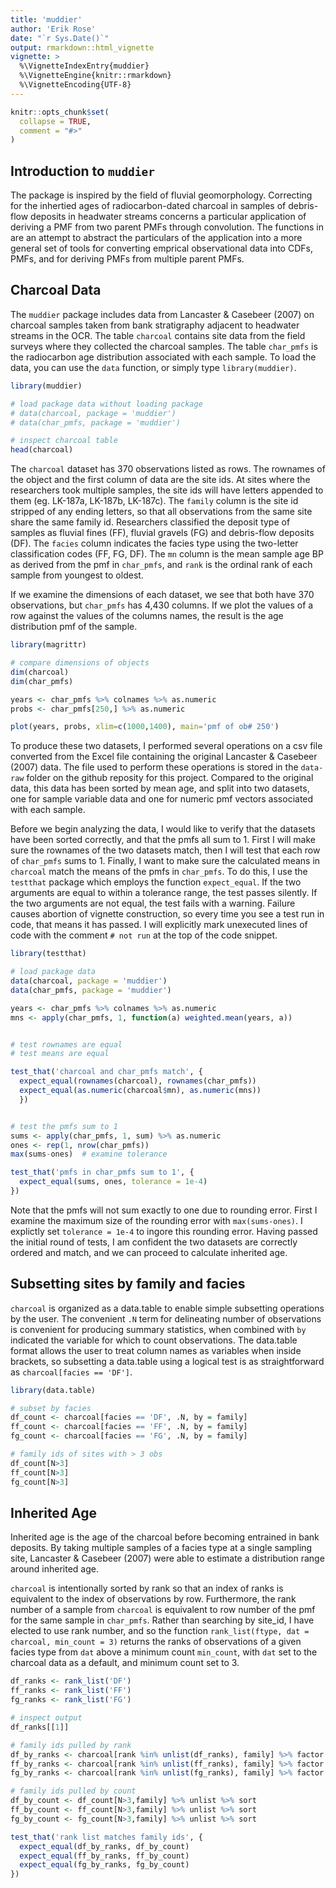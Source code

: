 ```yaml
---
title: 'muddier'
author: 'Erik Rose'
date: "`r Sys.Date()`"
output: rmarkdown::html_vignette
vignette: >
  %\VignetteIndexEntry{muddier}
  %\VignetteEngine{knitr::rmarkdown}
  %\VignetteEncoding{UTF-8}
---
```



```r
knitr::opts_chunk$set(
  collapse = TRUE,
  comment = "#>"
)
```

## Introduction to `muddier`

The package \code{muddier} is inspired by the field of fluvial geomorphology.  Correcting for the inhertied ages of radiocarbon-dated charcoal in samples of debris-flow deposits in headwater streams concerns a particular application of deriving a PMF from two parent PMFs through convolution.  The functions in \code{muddier} are an attempt to abstract the particulars of the application into a more general set of tools for converting emprical observational data into CDFs, PMFs, and for deriving PMFs from multiple parent PMFs.


## Charcoal Data

The `muddier` package includes data from Lancaster & Casebeer (2007) on charcoal samples taken from bank stratigraphy adjacent to headwater streams in the OCR.  The table `charcoal` contains site data from the field surveys where they collected the charcoal samples.  The table `char_pmfs` is the radiocarbon age distribution associated with each sample.  To load the data, you can use the `data` function, or simply type `library(muddier)`.

```r
library(muddier)

# load package data without loading package
# data(charcoal, package = 'muddier')
# data(char_pmfs, package = 'muddier')

# inspect charcoal table
head(charcoal)
```

The `charcoal` dataset has 370 observations listed as rows.  The rownames of the object and the first column of data are the site ids.  At sites where the researchers took multiple samples, the site ids will have letters appended to them (eg. LK-187a, LK-187b, LK-187c).  The `family` column is the site id stripped of any ending letters, so that all observations from the same site share the same family id.  Researchers classified the deposit type of samples as fluvial fines (FF), fluvial gravels (FG) and debris-flow deposits (DF).  The `facies` column indicates the facies type using the two-letter classification codes (FF, FG, DF).  The `mn` column is the mean sample age BP as derived from the pmf in `char_pmfs`, and `rank` is the ordinal rank of each sample from youngest to oldest.

If we examine the dimensions of each dataset, we see that both have 370 observations, but `char_pmfs` has 4,430 columns.  If we plot the values of a row against the values of the columns names, the result is the age distribution pmf of the sample.

```r
library(magrittr)

# compare dimensions of objects
dim(charcoal)
dim(char_pmfs)

years <- char_pmfs %>% colnames %>% as.numeric
probs <- char_pmfs[250,] %>% as.numeric

plot(years, probs, xlim=c(1000,1400), main='pmf of ob# 250')
```

To produce these two datasets, I performed several operations on a csv file converted from the Excel file containing the original Lancaster & Casebeer (2007) data.  The file used to perform these operations is stored in the `data-raw` folder on the github reposity for this project.  Compared to the original data, this data has been sorted by mean age, and split into two datasets, one for sample variable data and one for numeric pmf vectors associated with each sample.

Before we begin analyzing the data, I would like to verify that the datasets have been sorted correctly, and that the pmfs all sum to 1.  First I will make sure the rownames of the two datasets match, then I will test that each row of `char_pmfs` sums to 1.  Finally, I want to make sure the calculated means in `charcoal` match the means of the pmfs in `char_pmfs`.  To do this, I use the `testthat` package which employs the function `expect_equal`.  If the two arguments are equal to within a tolerance range, the test passes silently.  If the two arguments are not equal, the test fails with a warning.  Failure causes abortion of vignette construction, so every time you see a test run in code, that means it has passed.  I will explicitly mark unexecuted lines of code with the comment `# not run` at the top of the code snippet.


```r
library(testthat)

# load package data
data(charcoal, package = 'muddier')
data(char_pmfs, package = 'muddier')

years <- char_pmfs %>% colnames %>% as.numeric
mns <- apply(char_pmfs, 1, function(a) weighted.mean(years, a))


# test rownames are equal
# test means are equal

test_that('charcoal and char_pmfs match', {
  expect_equal(rownames(charcoal), rownames(char_pmfs))
  expect_equal(as.numeric(charcoal$mn), as.numeric(mns))
  })


# test the pmfs sum to 1
sums <- apply(char_pmfs, 1, sum) %>% as.numeric
ones <- rep(1, nrow(char_pmfs))
max(sums-ones)  # examine tolerance

test_that('pmfs in char_pmfs sum to 1', {
  expect_equal(sums, ones, tolerance = 1e-4)
})
```
Note that the pmfs will not sum exactly to one due to rounding error.  First I examine the maximum size of the rounding error with `max(sums-ones)`.  I explictly set `tolerance = 1e-4` to ingore this rounding error.  Having passed the initial round of tests, I am confident the two datasets are correctly ordered and match, and we can proceed to calculate inherited age.


## Subsetting sites by family and facies

`charcoal` is organized as a data.table to enable simple subsetting operations by the user.  The convenient `.N` term for delineating number of observations is convenient for producing summary statistics, when combined with `by` indicated the variable for which to count observations.  The data.table format allows the user to treat column names as variables when inside brackets, so subsetting a data.table using a logical test is as straightforward as `charcoal[facies == 'DF']`. 

```r
library(data.table)

# subset by facies
df_count <- charcoal[facies == 'DF', .N, by = family]
ff_count <- charcoal[facies == 'FF', .N, by = family]
fg_count <- charcoal[facies == 'FG', .N, by = family]

# family ids of sites with > 3 obs
df_count[N>3]
ff_count[N>3]
fg_count[N>3]

```

## Inherited Age

Inherited age is the age of the charcoal before becoming entrained in bank deposits.  By taking multiple samples of a facies type at a single sampling site, Lancaster & Casebeer (2007) were able to estimate a distribution range around inherited age.

`charcoal` is intentionally sorted by rank so that an index of ranks is equivalent to the index of observations by row.  Furthermore, the rank number of a sample from `charcoal` is equivalent to row number of the pmf for the same sample in `char_pmfs`.  Rather than searching by site_id, I have elected to use rank number, and so the function `rank_list(ftype, dat = charcoal, min_count = 3)` returns the ranks of observations of a given facies type from `dat` above a minimum count `min_count`, with `dat` set to the charcoal data as a default, and minimum count set to 3.

```r

df_ranks <- rank_list('DF')
ff_ranks <- rank_list('FF')
fg_ranks <- rank_list('FG')

# inspect output
df_ranks[[1]]

# family ids pulled by rank
df_by_ranks <- charcoal[rank %in% unlist(df_ranks), family] %>% factor %>% levels %>% sort
ff_by_ranks <- charcoal[rank %in% unlist(ff_ranks), family] %>% factor %>% levels %>% sort
fg_by_ranks <- charcoal[rank %in% unlist(fg_ranks), family] %>% factor %>% levels %>% sort

# family ids pulled by count
df_by_count <- df_count[N>3,family] %>% unlist %>% sort
ff_by_count <- ff_count[N>3,family] %>% unlist %>% sort
fg_by_count <- fg_count[N>3,family] %>% unlist %>% sort

test_that('rank list matches family ids', {
  expect_equal(df_by_ranks, df_by_count)
  expect_equal(ff_by_ranks, ff_by_count)
  expect_equal(fg_by_ranks, fg_by_count)
})

```




















